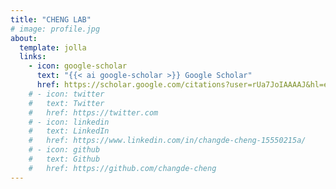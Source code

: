 ```yaml
---
title: "CHENG LAB"
# image: profile.jpg
about:
  template: jolla
  links:
    - icon: google-scholar
      text: "{{< ai google-scholar >}} Google Scholar"
      href: https://scholar.google.com/citations?user=rUa7JoIAAAAJ&hl=en
    # - icon: twitter
    #   text: Twitter
    #   href: https://twitter.com
    # - icon: linkedin
    #   text: LinkedIn
    #   href: https://www.linkedin.com/in/changde-cheng-15550215a/
    # - icon: github
    #   text: Github
    #   href: https://github.com/changde-cheng
---
```


<!-- As a research scientist at St. Jude, I develop machine learning applications in cancer and genomics researches (single-cell sequencing, spatial genomics, and multi-omics).  -->

<!-- Before joining St. Jude, I led research projects on evolution and population genetics at the University of Texas, Austin.  I studied infectious diseases and genomics at Notre Dame, and I did statistical modeling at UCLA.  -->


